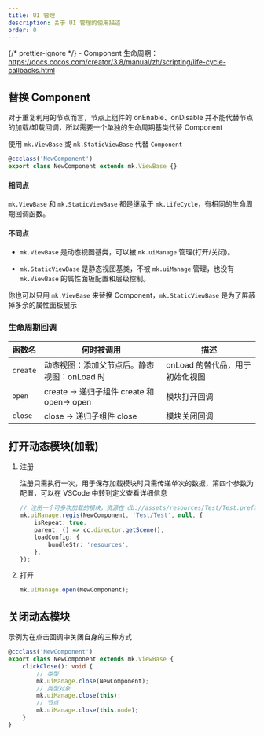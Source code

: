 ```yaml
---
title: UI 管理
description: 关于 UI 管理的使用描述
order: 0
---
```


{/* prettier-ignore */}
<Note type="warning" title="前置知识">
	- Component 生命周期：https://docs.cocos.com/creator/3.8/manual/zh/scripting/life-cycle-callbacks.html
</Note>

## 替换 Component

对于重复利用的节点而言，节点上组件的 onEnable、onDisable 并不能代替节点的加载/卸载回调，所以需要一个单独的生命周期基类代替 Component

使用 `mk.ViewBase` 或 `mk.StaticViewBase` 代替 `Component`

```ts
@ccclass('NewComponent')
export class NewComponent extends mk.ViewBase {}
```

#### 相同点

`mk.ViewBase` 和 `mk.StaticViewBase` 都是继承于 `mk.LifeCycle`，有相同的生命周期回调函数。

#### 不同点

-   `mk.ViewBase` 是动态视图基类，可以被 `mk.uiManage` 管理(打开/关闭)。

-   `mk.StaticViewBase` 是静态视图基类，不被 `mk.uiManage` 管理，也没有 `mk.ViewBase` 的属性面板配置和层级控制。

你也可以只用 `mk.ViewBase` 来替换 Component，`mk.StaticViewBase` 是为了屏蔽掉多余的属性面板展示

### 生命周期回调

| 函数名   | 何时被调用                                  | 描述                            |
| -------- | ------------------------------------------- | ------------------------------- |
| `create` | 动态视图：添加父节点后。静态视图：onLoad 时 | onLoad 的替代品，用于初始化视图 |
| `open`   | create -> 递归子组件 create 和 open-> open  | 模块打开回调                    |
| `close`  | close -> 递归子组件 close                   | 模块关闭回调                    |

## 打开动态模块(加载)

1. 注册

    注册只需执行一次，用于保存加载模块时只需传递单次的数据，第四个参数为配置，可以在 VSCode 中转到定义查看详细信息

    ```ts
    // 注册一个可多次加载的模块，资源在 db://assets/resources/Test/Test.prefab，默认父节点为 Scene
    mk.uiManage.regis(NewComponent, 'Test/Test', null, {
        isRepeat: true,
        parent: () => cc.director.getScene(),
        loadConfig: {
            bundleStr: 'resources',
        },
    });
    ```

2. 打开

    ```ts
    mk.uiManage.open(NewComponent);
    ```

## 关闭动态模块

示例为在点击回调中关闭自身的三种方式

```ts
@ccclass('NewComponent')
export class NewComponent extends mk.ViewBase {
    clickClose(): void {
        // 类型
        mk.uiManage.close(NewComponent);
        // 类型对象
        mk.uiManage.close(this);
        // 节点
        mk.uiManage.close(this.node);
    }
}
```
